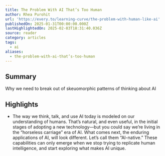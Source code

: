 ```yaml
---
title: The Problem With AI That’s Too Human
author: Rhea Purohit
url: 'https://every.to/learning-curve/the-problem-with-human-like-ai'
publishedOn: 2025-01-31T00:00:00.000Z
lastHighlightedOn: 2025-02-03T18:31:40.036Z
source: reader
category: articles
tags:
  - ai
aliases:
  - the-problem-with-ai-that’s-too-human
---
```

## Summary

Why we need to break out of skeuomorphic patterns of thinking about AI

## Highlights
- The way we think, talk, and use AI today is modeled on our understanding of humans. That’s natural, and even useful, in the initial stages of adopting a new technology—but you could say we’re living in the “horseless carriage” era of AI. What comes next, the enduring applications of AI, will look different. Let’s call them “AI-native.” These capabilities can only emerge when we stop trying to replicate human intelligence, and start exploring what makes AI unique.
